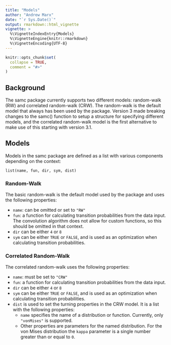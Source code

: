 ```yaml
---
title: "Models"
author: "Andrew Marx"
date: "`r Sys.Date()`"
output: rmarkdown::html_vignette
vignette: >
  %\VignetteIndexEntry{Models}
  %\VignetteEngine{knitr::rmarkdown}
  %\VignetteEncoding{UTF-8}
---
```


```r
knitr::opts_chunk$set(
  collapse = TRUE,
  comment = "#>"
)
```

## Background

The samc package currently supports two different models: random-walk (RW) and correlated random-walk (CRW). The random-walk is the default model that always has been used by the package. Version 3 made breaking changes to the samc() function to setup a structure for specifying different models, and the correlated random-walk model is the first alternative to make use of this starting with version 3.1.

## Models

Models in the samc package are defined as a list with various components depending on the context:

```
list(name, fun, dir, sym, dist)
```

### Random-Walk

The basic random-walk is the default model used by the package and uses the following properties:

- `name`: can be omitted or set to `"RW"`
- `fun`: a function for calculating transition probabilities from the data input. The convolution algorithm does not allow for custom functions, so this should be omitted in that context.
- `dir` can be either `4` or `8`
- `sym` can be either `TRUE` or `FALSE`, and is used as an optimization when calculating transition probabilities.


### Correlated Random-Walk

The correlated random-walk uses the following properties:

- `name`: must be set to `"CRW"`
- `fun`: a function for calculating transition probabilities from the data input.
- `dir` can be either `4` or `8`
- `sym` can be either `TRUE` or `FALSE`, and is used as an optimization when calculating transition probabilities.
- `dist` is used to set the turning properties in the CRW model. It is a list with the following properties:
  - `name` specifies the name of a distribution or function. Currently, only `"vonMises"` is supported.
  - Other properties are parameters for the named distribution. For the von Mises distribution the `kappa` parameter is a single number greater than or equal to `0`.
